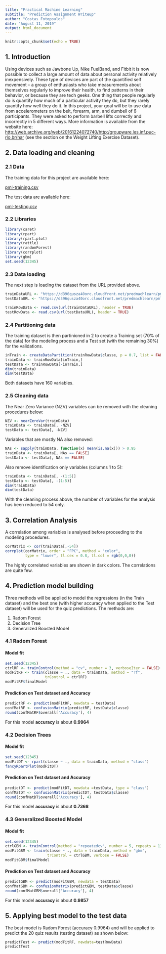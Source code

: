 ```yaml
---
title: "Practical Machine Learning"
subtitle: "Prediction Assignment Writeup"
author: "Costas Fotopoulos"
date: "August 11, 2019"
output: html_document
---
```


```r
knitr::opts_chunk$set(echo = TRUE)
```

## 1. Introduction

Using devices such as Jawbone Up, Nike FuelBand, and Fitbit it is now possible to collect a large amount of data about personal activity relatively inexpensively. These type of devices are part of the quantified self movement – a group of enthusiasts who take measurements about themselves regularly to improve their health, to find patterns in their behavior, or because they are tech geeks. One thing that people regularly do is quantify how much of a particular activity they do, but they rarely quantify how well they do it. In this project, your goal will be to use data from accelerometers on the belt, forearm, arm, and dumbell of 6 participants. They were asked to perform barbell lifts correctly and incorrectly in 5 different ways. More information is available from the website here: [http://web.archive.org/web/20161224072740/http:/groupware.les.inf.puc-rio.br/har](http://web.archive.org/web/20161224072740/http:/groupware.les.inf.puc-rio.br/har) (see the section on the Weight Lifting Exercise Dataset).


## 2. Data loading and cleaning

### 2.1 Data


The training data for this project are available here:

[pml-training.csv](https://d396qusza40orc.cloudfront.net/predmachlearn/pml-training.csv)


The test data are available here:

[pml-testing.csv](https://d396qusza40orc.cloudfront.net/predmachlearn/pml-testing.csv)

### 2.2 Libraries

```r
library(caret)
library(rpart)
library(rpart.plot)
library(rattle)
library(randomForest)
library(corrplot)
library(gbm)
set.seed(12345)
```

### 2.3 Data loading

The next step is loading the dataset from the URL provided above.

```r
trainDataURL <- "https://d396qusza40orc.cloudfront.net/predmachlearn/pml-training.csv"
testDataURL <- "https://d396qusza40orc.cloudfront.net/predmachlearn/pml-testing.csv"

trainRowData <- read.csv(url(trainDataURL), header = TRUE)
testRowData <- read.csv(url(testDataURL), header = TRUE)
```

### 2.4 Partitioning data

The training dataset is then partinioned in 2 to create a Training set (70% of the data) for the modeling process and a Test set (with the remaining 30%) for the validations.

```r
inTrain <- createDataPartition(trainRowData$classe, p = 0.7, list = FALSE)
trainData <- trainRowData[inTrain,]
testData <- trainRowData[-inTrain,]
dim(trainData)
dim(testData)
```

Both datasets have 160 variables.

### 2.5 Cleaning data

The Near Zero Variance (NZV) variables can be removed with the cleaning procedures below:

```r
NZV <- nearZeroVar(trainData)
trainData <- trainData[, -NZV]
testData <- testData[, -NZV]
```

Variables that are mostly NA also removed:

```r
NAs <- sapply(trainData, function(x) mean(is.na(x))) > 0.95
trainData <- trainData[, NAs == FALSE]
testData <- testData[, NAs == FALSE]
```

Also remove identification only variables (columns 1 to 5):

```r
trainData <- trainData[, -(1:5)]
testData <- testData[, -(1:5)]
dim(trainData)
dim(testData)
```

With the cleaning process above, the number of variables for the analysis has been reduced to 54 only.

## 3. Correlation Analysis

A correlation among variables is analysed before proceeding to the modeling procedures.

```r
corMatrix <- cor(trainData[,-54])
corrplot(corMatrix, order = "FPC", method = "color",
         type = "lower", tl.cex = 0.8, tl.col = rgb(0,0,0))
```

The highly correlated variables are shown in dark colors. The correlations are quite few.

## 4. Prediction model building

Three methods will be applied to model the regressions (in the Train dataset) and the best one (with higher accuracy when applied to the Test dataset) will be used for the quiz predictions. The methods are:

1. Radom Forest
2. Decision Tree
3. Generalized Boosted Model

### 4.1 Radom Forest

#### Model fit

```r
set.seed(12345)
ctrlRF <- trainControl(method = "cv", number = 3, verboseIter = FALSE)
modFitRF <- train(classe ~ ., data = trainData, method = "rf",
                  trControl = ctrlRF)
modFitRF$finalModel
```

#### Prediction on Test dataset and Accuracy

```r
predictRF <- predict(modFitRF, newdata = testData)
confMatRF <- confusionMatrix(predictRF, testData$classe)
round(confMatRF$overall['Accuracy'], 4)
```

For this model **accuracy** is about **0.9964**

### 4.2 Decision Trees

#### Model fit

```r
set.seed(12345)
modFitDT <- rpart(classe ~ ., data = trainData, method = "class")
fancyRpartPlot(modFitDT)
```

#### Prediction on Test dataset and Accuracy

```r
predictDT <- predict(modFitDT, newdata =testData, type = "class")
confMatDT <- confusionMatrix(predictDT, testData$classe)
round(confMatDT$overall['Accuracy'], 4)
```

For this model **accuracy** is about **0.7368**

### 4.3 Generalized Boosted Model

#### Model fit

```r
set.seed(12345)
ctrlGBM <- trainControl(method = "repeatedcv", number = 5, repeats = 1)
modFitGBM <- train(classe ~ ., data = trainData, method = "gbm",
                   trControl = ctrlGBM, verbose = FALSE)
modFitGBM$finalModel
```

#### Prediction on Test dataset and Accuracy

```r
predictGBM <- predict(modFitGBM, newdata = testData)
confMatGBM <- confusionMatrix(predictGBM, testData$classe)
round(confMatGBM$overall['Accuracy'], 4)
```

For this model **accuracy** is about **0.9857**

## 5. Applying best model to the test data
The best model is Radom Forest (accuracy 0.9964) and will be applied to predict the 20 quiz results (testing dataset) as shown below:

```r
predictTest <- predict(modFitRF, newdata=testRowData)
predictTest
```